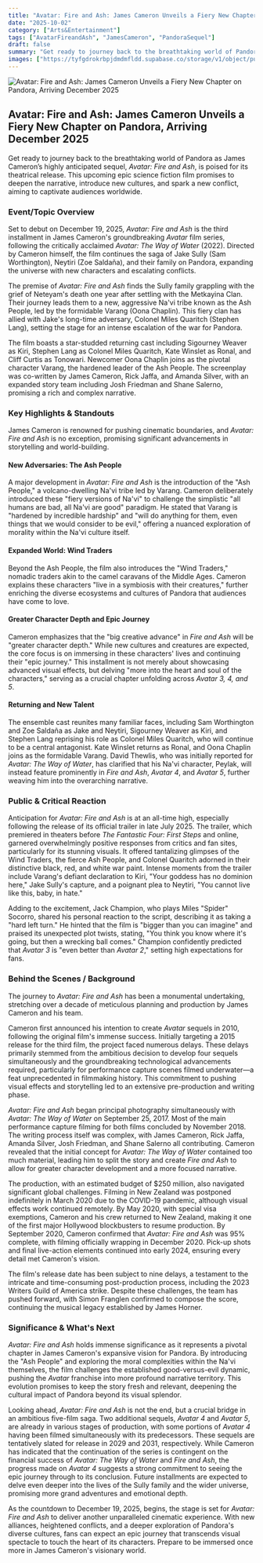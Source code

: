 ```yaml
---
title: "Avatar: Fire and Ash: James Cameron Unveils a Fiery New Chapter on Pandora, Arriving December 2025"
date: "2025-10-02"
category: ["Arts&Entertainment"]
tags: ["AvatarFireandAsh", "JamesCameron", "PandoraSequel"]
draft: false
summary: "Get ready to journey back to the breathtaking world of Pandora as James Cameron’s highly anticipated sequel, *Avatar: Fire and Ash*, is poised for its theatrical release. This upcoming epic science fiction film promises to deepen the narrative, introduce new cultures, and spark a new conflict, aiming to captivate audiences worldwide."
images: ["https://tyfgdrokrbpjdmdmfldd.supabase.co/storage/v1/object/public/image/2025-10-02-02-04-17-437-04-00.jpg"]
---
```



![Avatar: Fire and Ash: James Cameron Unveils a Fiery New Chapter on Pandora, Arriving December 2025](https://tyfgdrokrbpjdmdmfldd.supabase.co/storage/v1/object/public/image/2025-10-02-02-04-17-437-04-00.jpg)

## Avatar: Fire and Ash: James Cameron Unveils a Fiery New Chapter on Pandora, Arriving December 2025

Get ready to journey back to the breathtaking world of Pandora as James Cameron’s highly anticipated sequel, *Avatar: Fire and Ash*, is poised for its theatrical release. This upcoming epic science fiction film promises to deepen the narrative, introduce new cultures, and spark a new conflict, aiming to captivate audiences worldwide.

### Event/Topic Overview

Set to debut on December 19, 2025, *Avatar: Fire and Ash* is the third installment in James Cameron's groundbreaking *Avatar* film series, following the critically acclaimed *Avatar: The Way of Water* (2022). Directed by Cameron himself, the film continues the saga of Jake Sully (Sam Worthington), Neytiri (Zoe Saldaña), and their family on Pandora, expanding the universe with new characters and escalating conflicts.

The premise of *Avatar: Fire and Ash* finds the Sully family grappling with the grief of Neteyam's death one year after settling with the Metkayina Clan. Their journey leads them to a new, aggressive Na'vi tribe known as the Ash People, led by the formidable Varang (Oona Chaplin). This fiery clan has allied with Jake's long-time adversary, Colonel Miles Quaritch (Stephen Lang), setting the stage for an intense escalation of the war for Pandora.

The film boasts a star-studded returning cast including Sigourney Weaver as Kiri, Stephen Lang as Colonel Miles Quaritch, Kate Winslet as Ronal, and Cliff Curtis as Tonowari. Newcomer Oona Chaplin joins as the pivotal character Varang, the hardened leader of the Ash People. The screenplay was co-written by James Cameron, Rick Jaffa, and Amanda Silver, with an expanded story team including Josh Friedman and Shane Salerno, promising a rich and complex narrative.

### Key Highlights & Standouts

James Cameron is renowned for pushing cinematic boundaries, and *Avatar: Fire and Ash* is no exception, promising significant advancements in storytelling and world-building.

#### New Adversaries: The Ash People

A major development in *Avatar: Fire and Ash* is the introduction of the "Ash People," a volcano-dwelling Na'vi tribe led by Varang. Cameron deliberately introduced these "fiery versions of Na'vi" to challenge the simplistic "all humans are bad, all Na'vi are good" paradigm. He stated that Varang is "hardened by incredible hardship" and "will do anything for them, even things that we would consider to be evil," offering a nuanced exploration of morality within the Na'vi culture itself.

#### Expanded World: Wind Traders

Beyond the Ash People, the film also introduces the "Wind Traders," nomadic traders akin to the camel caravans of the Middle Ages. Cameron explains these characters "live in a symbiosis with their creatures," further enriching the diverse ecosystems and cultures of Pandora that audiences have come to love.

#### Greater Character Depth and Epic Journey

Cameron emphasizes that the "big creative advance" in *Fire and Ash* will be "greater character depth." While new cultures and creatures are expected, the core focus is on immersing in these characters' lives and continuing their "epic journey." This installment is not merely about showcasing advanced visual effects, but delving "more into the heart and soul of the characters," serving as a crucial chapter unfolding across *Avatar 3, 4, and 5*.

#### Returning and New Talent

The ensemble cast reunites many familiar faces, including Sam Worthington and Zoe Saldaña as Jake and Neytiri, Sigourney Weaver as Kiri, and Stephen Lang reprising his role as Colonel Miles Quaritch, who will continue to be a central antagonist. Kate Winslet returns as Ronal, and Oona Chaplin joins as the formidable Varang. David Thewlis, who was initially reported for *Avatar: The Way of Water*, has clarified that his Na'vi character, Peylak, will instead feature prominently in *Fire and Ash*, *Avatar 4*, and *Avatar 5*, further weaving him into the overarching narrative.

### Public & Critical Reaction

Anticipation for *Avatar: Fire and Ash* is at an all-time high, especially following the release of its official trailer in late July 2025. The trailer, which premiered in theaters before *The Fantastic Four: First Steps* and online, garnered overwhelmingly positive responses from critics and fan sites, particularly for its stunning visuals. It offered tantalizing glimpses of the Wind Traders, the fierce Ash People, and Colonel Quaritch adorned in their distinctive black, red, and white war paint. Intense moments from the trailer include Varang's defiant declaration to Kiri, "Your goddess has no dominion here," Jake Sully's capture, and a poignant plea to Neytiri, "You cannot live like this, baby, in hate."

Adding to the excitement, Jack Champion, who plays Miles "Spider" Socorro, shared his personal reaction to the script, describing it as taking a "hard left turn." He hinted that the film is "bigger than you can imagine" and praised its unexpected plot twists, stating, "You think you know where it's going, but then a wrecking ball comes." Champion confidently predicted that *Avatar 3* is "even better than *Avatar 2*," setting high expectations for fans.

### Behind the Scenes / Background

The journey to *Avatar: Fire and Ash* has been a monumental undertaking, stretching over a decade of meticulous planning and production by James Cameron and his team.

Cameron first announced his intention to create *Avatar* sequels in 2010, following the original film's immense success. Initially targeting a 2015 release for the third film, the project faced numerous delays. These delays primarily stemmed from the ambitious decision to develop four sequels simultaneously and the groundbreaking technological advancements required, particularly for performance capture scenes filmed underwater—a feat unprecedented in filmmaking history. This commitment to pushing visual effects and storytelling led to an extensive pre-production and writing phase.

*Avatar: Fire and Ash* began principal photography simultaneously with *Avatar: The Way of Water* on September 25, 2017. Most of the main performance capture filming for both films concluded by November 2018. The writing process itself was complex, with James Cameron, Rick Jaffa, Amanda Silver, Josh Friedman, and Shane Salerno all contributing. Cameron revealed that the initial concept for *Avatar: The Way of Water* contained too much material, leading him to split the story and create *Fire and Ash* to allow for greater character development and a more focused narrative.

The production, with an estimated budget of $250 million, also navigated significant global challenges. Filming in New Zealand was postponed indefinitely in March 2020 due to the COVID-19 pandemic, although visual effects work continued remotely. By May 2020, with special visa exemptions, Cameron and his crew returned to New Zealand, making it one of the first major Hollywood blockbusters to resume production. By September 2020, Cameron confirmed that *Avatar: Fire and Ash* was 95% complete, with filming officially wrapping in December 2020. Pick-up shots and final live-action elements continued into early 2024, ensuring every detail met Cameron's vision.

The film's release date has been subject to nine delays, a testament to the intricate and time-consuming post-production process, including the 2023 Writers Guild of America strike. Despite these challenges, the team has pushed forward, with Simon Franglen confirmed to compose the score, continuing the musical legacy established by James Horner.

### Significance & What's Next

*Avatar: Fire and Ash* holds immense significance as it represents a pivotal chapter in James Cameron's expansive vision for Pandora. By introducing the "Ash People" and exploring the moral complexities within the Na'vi themselves, the film challenges the established good-versus-evil dynamic, pushing the *Avatar* franchise into more profound narrative territory. This evolution promises to keep the story fresh and relevant, deepening the cultural impact of Pandora beyond its visual splendor.

Looking ahead, *Avatar: Fire and Ash* is not the end, but a crucial bridge in an ambitious five-film saga. Two additional sequels, *Avatar 4* and *Avatar 5*, are already in various stages of production, with some portions of *Avatar 4* having been filmed simultaneously with its predecessors. These sequels are tentatively slated for release in 2029 and 2031, respectively. While Cameron has indicated that the continuation of the series is contingent on the financial success of *Avatar: The Way of Water* and *Fire and Ash*, the progress made on *Avatar 4* suggests a strong commitment to seeing the epic journey through to its conclusion. Future installments are expected to delve even deeper into the lives of the Sully family and the wider universe, promising more grand adventures and emotional depth.

As the countdown to December 19, 2025, begins, the stage is set for *Avatar: Fire and Ash* to deliver another unparalleled cinematic experience. With new alliances, heightened conflicts, and a deeper exploration of Pandora's diverse cultures, fans can expect an epic journey that transcends visual spectacle to touch the heart of its characters. Prepare to be immersed once more in James Cameron's visionary world.


